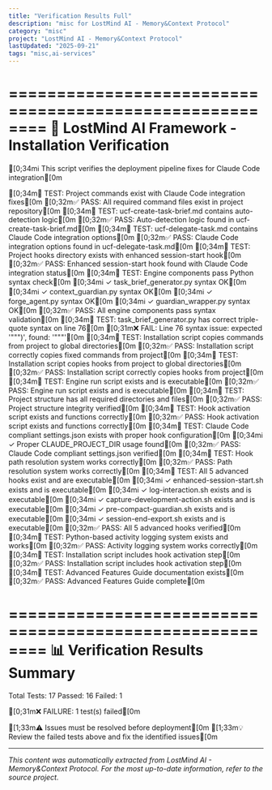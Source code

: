 ```yaml
---
title: "Verification Results Full"
description: "misc for LostMind AI - Memory&Context Protocol"
category: "misc"
project: "LostMind AI - Memory&Context Protocol"
lastUpdated: "2025-09-21"
tags: "misc,ai-services"
---
```


========================================================
🚀 LostMind AI Framework - Installation Verification
========================================================

[0;34mℹ️  This script verifies the deployment pipeline fixes for Claude Code integration[0m

[0;34m🧪 TEST: Project commands exist with Claude Code integration fixes[0m
[0;32m✅ PASS: All required command files exist in project repository[0m
[0;34m🧪 TEST: ucf-create-task-brief.md contains auto-detection logic[0m
[0;32m✅ PASS: Auto-detection logic found in ucf-create-task-brief.md[0m
[0;34m🧪 TEST: ucf-delegate-task.md contains Claude Code integration options[0m
[0;32m✅ PASS: Claude Code integration options found in ucf-delegate-task.md[0m
[0;34m🧪 TEST: Project hooks directory exists with enhanced session-start hook[0m
[0;32m✅ PASS: Enhanced session-start hook found with Claude Code integration status[0m
[0;34m🧪 TEST: Engine components pass Python syntax check[0m
[0;34mℹ️  ✓ task_brief_generator.py syntax OK[0m
[0;34mℹ️  ✓ context_guardian.py syntax OK[0m
[0;34mℹ️  ✓ forge_agent.py syntax OK[0m
[0;34mℹ️  ✓ guardian_wrapper.py syntax OK[0m
[0;32m✅ PASS: All engine components pass syntax validation[0m
[0;34m🧪 TEST: task_brief_generator.py has correct triple-quote syntax on line 76[0m
[0;31m❌ FAIL: Line 76 syntax issue: expected '""")', found: '"""'[0m
[0;34m🧪 TEST: Installation script copies commands from project to global directories[0m
[0;32m✅ PASS: Installation script correctly copies fixed commands from project[0m
[0;34m🧪 TEST: Installation script copies hooks from project to global directories[0m
[0;32m✅ PASS: Installation script correctly copies hooks from project[0m
[0;34m🧪 TEST: Engine run script exists and is executable[0m
[0;32m✅ PASS: Engine run script exists and is executable[0m
[0;34m🧪 TEST: Project structure has all required directories and files[0m
[0;32m✅ PASS: Project structure integrity verified[0m
[0;34m🧪 TEST: Hook activation script exists and functions correctly[0m
[0;32m✅ PASS: Hook activation script exists and functions correctly[0m
[0;34m🧪 TEST: Claude Code compliant settings.json exists with proper hook configuration[0m
[0;34mℹ️  ✓ Proper CLAUDE_PROJECT_DIR usage found[0m
[0;32m✅ PASS: Claude Code compliant settings.json verified[0m
[0;34m🧪 TEST: Hook path resolution system works correctly[0m
[0;32m✅ PASS: Path resolution system works correctly[0m
[0;34m🧪 TEST: All 5 advanced hooks exist and are executable[0m
[0;34mℹ️  ✓ enhanced-session-start.sh exists and is executable[0m
[0;34mℹ️  ✓ log-interaction.sh exists and is executable[0m
[0;34mℹ️  ✓ capture-development-action.sh exists and is executable[0m
[0;34mℹ️  ✓ pre-compact-guardian.sh exists and is executable[0m
[0;34mℹ️  ✓ session-end-export.sh exists and is executable[0m
[0;32m✅ PASS: All 5 advanced hooks verified[0m
[0;34m🧪 TEST: Python-based activity logging system exists and works[0m
[0;32m✅ PASS: Activity logging system works correctly[0m
[0;34m🧪 TEST: Installation script includes hook activation step[0m
[0;32m✅ PASS: Installation script includes hook activation step[0m
[0;34m🧪 TEST: Advanced Features Guide documentation exists[0m
[0;32m✅ PASS: Advanced Features Guide complete[0m

========================================================
📊 Verification Results Summary
========================================================

Total Tests: 17
Passed: 16
Failed: 1

[0;31m❌ FAILURE: 1 test(s) failed[0m

[1;33m⚠️  Issues must be resolved before deployment[0m
[1;33m💡 Review the failed tests above and fix the identified issues[0m



---
*This content was automatically extracted from LostMind AI - Memory&Context Protocol. For the most up-to-date information, refer to the source project.*
